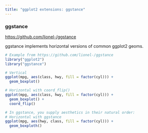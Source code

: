 ```yaml
---
title: "ggplot2 extensions: ggstance"
---
```


### ggstance
<https://github.com/lionel-/ggstance>

ggstance implements horizontal versions of common ggplot2 geoms.

```r
# Example from https://github.com/lionel-/ggstance
library("ggplot2")
library("ggstance")

# Vertical
ggplot(mpg, aes(class, hwy, fill = factor(cyl))) +
  geom_boxplot()

# Horizontal with coord_flip()
ggplot(mpg, aes(class, hwy, fill = factor(cyl))) +
  geom_boxplot() +
  coord_flip()

# In ggstance, you supply aesthetics in their natural order:
# Horizontal with ggstance
ggplot(mpg, aes(hwy, class, fill = factor(cyl))) +
  geom_boxploth()
```
